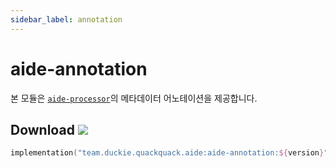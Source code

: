 ```yaml
---
sidebar_label: annotation
---
```


# aide-annotation

본 모듈은 [`aide-processor`](processor.mdx)의 메타데이터 어노테이션을 제공합니다.

## Download ![](https://img.shields.io/maven-central/v/team.duckie.quackquack.aide/aide-annotation?style=flat-square)

```kotlin
implementation("team.duckie.quackquack.aide:aide-annotation:${version}")
```